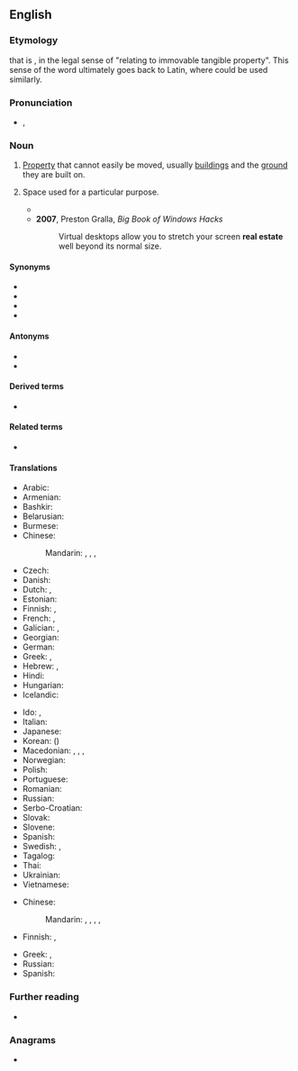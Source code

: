 {{also|real-estate}}
==English==
{{wikipedia}}

===Etymology===
{{m|en|[[estate|Estate]]}} that is {{m|en|real}}, in the legal sense of "relating to immovable tangible property". This sense of the word ultimately goes back to Latin, where {{m|la|reālis}} could be used similarly.

===Pronunciation===
* {{enPR|/rēl' əstāt"/}}, {{IPA|/ˈɹiːl əˌsteɪt/|lang=en}}

===Noun===
{{en-noun|-}}

# [[property|Property]] that cannot easily be moved, usually [[building]]s and the [[ground]] they are built on.
# {{lb|en|informal}} Space used for a particular purpose.
#* {{quote-book|lang=en|title=Ontario|page=6|url=https://books.google.com/books?isbn=0920620329|author=J. A. Kraulis|year=1982|passage=The "Golden Horseshoe", the commercial and industrial end of Lake Ontario, is the most crowded '''real estate''' in Canada.}}
#* '''2007''', Preston Gralla, ''Big Book of Windows Hacks''
#*: Virtual desktops allow you to stretch your screen '''real estate''' well beyond its normal size.

====Synonyms====
* {{l|en|immovable}}
* {{l|en|immovable property}}
* {{l|en|realty}}
* {{l|en|real property}}

====Antonyms====
* {{l|en|personalty}}
* {{l|en|chattels}}

====Derived terms====
* {{l|en|real-estate}}

====Related terms====
* {{l|en|realtor}}

====Translations====
{{trans-top|property that cannot easily be moved}}
* Arabic: {{t+|ar|عَقَار|m}}
* Armenian: {{t+|hy|անշարժ գույք}}
* Bashkir: {{t|ba|күсемһеҙ мөлкәт|sc=Cyrl}}
* Belarusian: {{t|be|нерухо́масць|f}}
* Burmese: {{t+|my|ထာဝရဥစ္စာ}}
* Chinese:
*: Mandarin: {{t+|cmn|不動產|tr=|sc=Hani}}, {{t+|cmn|不动产|tr=bùdòngchǎn|sc=Hani}}, {{t+|cmn|房地產|sc=Hani}}, {{t+|cmn|房地产|tr=fángdìchǎn|sc=Hani}}
* Czech: {{t+|cs|nemovitost|f}}
* Danish: {{t|da|fast ejendom|c}}
* Dutch: {{t+|nl|onroerend goed|n}}, {{t+|nl|immobiliën|m-p}}
* Estonian: {{t|et|kinnisvara}}
* Finnish: {{t+|fi|kiinteistö}}, {{t+|fi|maaomaisuus}}
* French: {{t+|fr|immeuble|m}}, {{t+|fr|bien immeuble|m}}
* Galician: {{t|gl|ben inmóbel|m}}, {{t|gl|ben raíz|m}}
* Georgian: {{t|ka|უძრავი ქონება}}
* German: {{t+|de|Immobilie|f}}
* Greek: {{t+|el|ακίνητο|n}}, {{t+|el|ακίνητη περιουσία|f}}
* Hebrew: {{t|he|נכסי דלא ניידי|m-p|tr=nikhséi deló naydéy|sc=Hebr}}, {{qualifier|acronym}} {{t|he|נדל״ן|m-p|tr=nadlán}}
* Hindi: {{t|hi|भू-संपदा|f}}
* Hungarian: {{t+|hu|ingatlan}}
* Icelandic: {{t+|is|fasteign|f}}
{{trans-mid}}
* Ido: {{t|io|terhavajo}}, {{t+|io|imoblo}}
* Italian: {{t|it|bene immobile|m}}
* Japanese: {{t+|ja|不動産|tr=ふどうさん, fudōsan}}
* Korean: {{t+|ko|부동산}} ({{t+|ko|不動產}})
* Macedonian: {{qualifier|for a particular property}} {{t|mk|недвижнина|f|tr=nedvížnina}}, {{t|mk|недвижност|f|tr=nédvížnost}}, {{qualifier|real estate in general}} {{t|mk|недвижнини|p|tr=nedvížnini}}, {{t|mk|недвижности|p|tr=nedvížnosti}}
* Norwegian: {{t|no|fast eiendom}}
* Polish: {{t+|pl|nieruchomość|f}}
* Portuguese: {{t+|pt|imóvel|m}}
* Romanian: {{t+|ro|imobil|n}}
* Russian: {{t+|ru|недви́жимость|f}}
* Serbo-Croatian: {{t+|sh|nekretnine|f-p}}
* Slovak: {{t|sk|nehnuteľnosť|f}}
* Slovene: {{t|sl|nepremičnine|f-p}}
* Spanish: {{t|es|bien inmueble|m}} {{t+|es|bien raíz|m}}
* Swedish: {{t+|sv|fast egendom|c}}, {{t+|sv|fastighet|c}}
* Tagalog: {{t|tl|pingkas}}
* Thai: {{t+|th|อสังหาริมทรัพย์}}
* Ukrainian: {{t|uk|нерухо́мість|f}}
* Vietnamese: {{t+|vi|bất động sản}}
{{trans-bottom}}

{{trans-top|space used for a particular purpose}}
* Chinese:
*: Mandarin: {{t+|cmn|地方|tr=dìfang}}, {{t+|cmn|空間}}, {{t+|cmn|空间|tr=kōngjiān}}, {{t|cmn|餘地}}, {{t+|cmn|余地|tr=yúdì}}
* Finnish: {{t+|fi|tila}}, {{t+|fi|alue}}
{{trans-mid}}
* Greek: {{t|el|διαθέσιμος χώρος|m}}, {{t+|el|χώρος|m}}
* Russian: {{t-needed|ru}}
* Spanish: {{t-needed|es}}
{{trans-bottom}}

===Further reading===
* {{R:OneLook}}

===Anagrams===
* {{anagrams|en|a=aaeeelrstt|etersalate}}